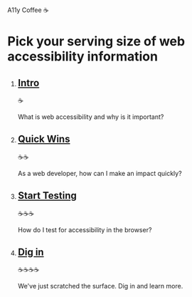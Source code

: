 
<SEO title="Homepage" />

<Banner>

A11y Coffee <span role="img" aria-label="coffee cup emoji">☕️</span>

# Pick your serving size of web accessibility information

</Banner>

<Container>

<Tiles columns={4}>

1. ## [Intro](/intro/)

   <span role="img" aria-label="one coffee cup emoji">
     ☕️
   </span>

   What is web accessibility and why is it important?

2. ## [Quick Wins](/quick-wins/)

   <span role="img" aria-label="two coffee cup emojis">
     ☕️☕️
   </span>

   As a web developer, how can I make an impact quickly?

3. ## [Start Testing](/start-testing/)

   <span role="img" aria-label="three coffee cup emojis">
     ☕️☕️☕️
   </span>

   How do I test for accessibility in the browser?

4. ## [Dig in](/dig-in/)

   <span role="img" aria-label="four coffee cup emojis">
     ☕️☕️☕️☕️
   </span>

   We've just scratched the surface. Dig in and learn more.

</Tiles>

</Container>

